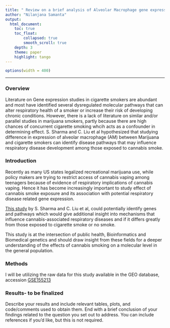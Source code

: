 ```yaml
---
title: " Review on a brief analysis of Alveolar Macrophage gene expression on cannabis exposure"
author: "Nilanjana Samanta"
output: 
  html_document:
    toc: true
    toc_float: 
        collapsed: true
        smooth_scroll: true
    depth: 3
    theme: paper 
    highlight: tango
---
```

```r
options(width = 400)
```  
***

### Overview
Literature on Gene expression studies in cigarette smokers are abundant and most have identified several dysregulated molecular
pathways that can alter respiratory health of a smoker or increase their risk of developing chronic conditions. However, there is a lack of literature on similar and/or parallel studies in marijuana smokers, partly because there are high chances of concurrent cigarette smoking whcih acts as a confounder in determining effect. S. Sharma and C. Liu et al hypothesized that studying difference in expression of alveolar macrophage (AM) 
between Marijuana and cigarette smokers can identify disease pathways that may influence respiratory disease development among those exposed to cannabis smoke.


### Introduction 
Recently as many US states legalized recreational marijuana use, while policy makers are trying to restrict access of cannabis vaping among teenagers because of evidence of respiratory implications of cannabis vaping. Hence it has become increasingly important to study effect of cannabis smoke exposure and its association with potential respiratory disease related gene expression. 

[This study](https://www.atsjournals.org/doi/pdf/10.1164/ajrccm-conference.2018.197.1_MeetingAbstracts.A4161) by S. Sharma and C. Liu et al, could potentially identify genes and pathways which would give additional insight into mechanisms that influence cannabis-associated respiratory diseases and if it differs greatly from those exposed to cigarette smoke or no smoke.

This study is at the intersection of public health, Bioinformatics and Biomedical genetics and should draw insight from these fields for a deeper understanding of the effects of cannabis smoking on a molecular level in the general population.


### Methods
I will be utilizing the raw data for this study available in the GEO database, accession [GSE155213](https://www.ncbi.nlm.nih.gov/geo/query/acc.cgi?acc=GSE155213) 



### Results- to be finalized
Describe your results and include relevant tables, plots, and code/comments used to obtain them. End with a brief conclusion of your findings related to the question you set out to address. You can include references if you'd like, but this is not required.
